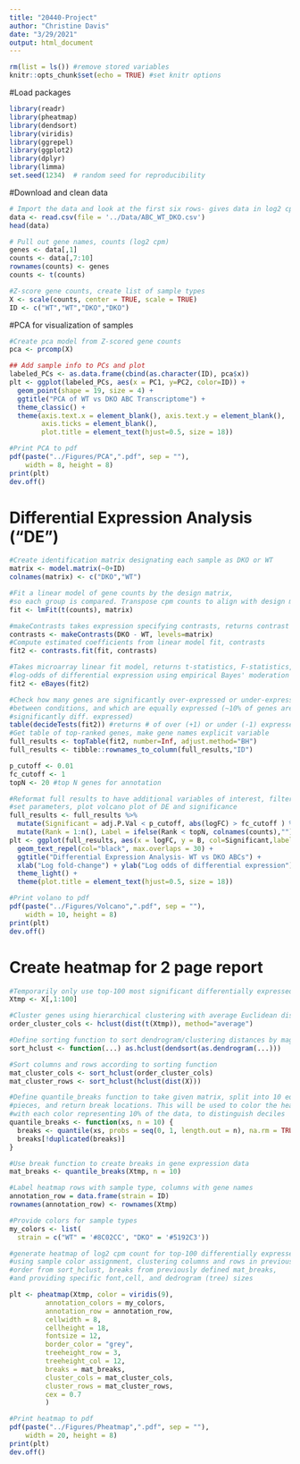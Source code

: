 ```yaml
---
title: "20440-Project"
author: "Christine Davis"
date: "3/29/2021"
output: html_document
---
```


```r
rm(list = ls()) #remove stored variables
knitr::opts_chunk$set(echo = TRUE) #set knitr options
```

#Load packages

```r
library(readr)
library(pheatmap)
library(dendsort)
library(viridis)
library(ggrepel)
library(ggplot2)
library(dplyr)
library(limma)
set.seed(1234)  # random seed for reproducibility
```

#Download and clean data

```r
# Import the data and look at the first six rows- gives data in log2 cpm
data <- read.csv(file = '../Data/ABC_WT_DKO.csv')
head(data)

# Pull out gene names, counts (log2 cpm)
genes <- data[,1]
counts <- data[,7:10]
rownames(counts) <- genes
counts <- t(counts)

#Z-score gene counts, create list of sample types
X <- scale(counts, center = TRUE, scale = TRUE)
ID <- c("WT","WT","DKO","DKO")
```

#PCA for visualization of samples

```r

#Create pca model from Z-scored gene counts
pca <- prcomp(X)

## Add sample info to PCs and plot
labeled_PCs <- as.data.frame(cbind(as.character(ID), pca$x))
plt <- ggplot(labeled_PCs, aes(x = PC1, y=PC2, color=ID)) + 
  geom_point(shape = 19, size = 4) +
  ggtitle("PCA of WT vs DKO ABC Transcriptome") +
  theme_classic() +
  theme(axis.text.x = element_blank(), axis.text.y = element_blank(),
        axis.ticks = element_blank(), 
        plot.title = element_text(hjust=0.5, size = 18))

#Print PCA to pdf
pdf(paste("../Figures/PCA",".pdf", sep = ""), 
    width = 8, height = 8) 
print(plt)
dev.off()

```

# Differential Expression Analysis ("DE")

```r

#Create identification matrix designating each sample as DKO or WT
matrix <- model.matrix(~0+ID)
colnames(matrix) <- c("DKO","WT")

#Fit a linear model of gene counts by the design matrix, 
#so each group is compared. Transpose cpm counts to align with design matrix.
fit <- lmFit(t(counts), matrix)

#makeContrasts takes expression specifying contrasts, returns contrast matrix
contrasts <- makeContrasts(DKO - WT, levels=matrix)
#Compute estimated coefficients from linear model fit, contrasts
fit2 <- contrasts.fit(fit, contrasts)

#Takes microarray linear fit model, returns t-statistics, F-statistics, and 
#log-odds of differential expression using empirical Bayes' moderation
fit2 <- eBayes(fit2)

#Check how many genes are significantly over-expressed or under-expressed
#between conditions, and which are equally expressed (~10% of genes are 
#significantly diff. expressed)
table(decideTests(fit2)) #returns # of over (+1) or under (-1) expressed genes
#Get table of top-ranked genes, make gene names explicit variable
full_results <- topTable(fit2, number=Inf, adjust.method="BH")
full_results <- tibble::rownames_to_column(full_results,"ID")

p_cutoff <- 0.01
fc_cutoff <- 1
topN <- 20 #top N genes for annotation

#Reformat full results to have additional variables of interest, filter for 
#set parameters, plot volcano plot of DE and significance
full_results <- full_results %>% 
  mutate(Significant = adj.P.Val < p_cutoff, abs(logFC) > fc_cutoff ) %>% 
  mutate(Rank = 1:n(), Label = ifelse(Rank < topN, colnames(counts),""))
plt <- ggplot(full_results, aes(x = logFC, y = B, col=Significant,label=Label)) + geom_point() + 
  geom_text_repel(col="black", max.overlaps = 30) +
  ggtitle("Differential Expression Analysis- WT vs DKO ABCs") +
  xlab("Log fold-change") + ylab("Log odds of differential expression") +
  theme_light() +
  theme(plot.title = element_text(hjust=0.5, size = 18))  

#Print volano to pdf
pdf(paste("../Figures/Volcano",".pdf", sep = ""), 
    width = 10, height = 8) 
print(plt)
dev.off()

```

# Create heatmap for 2 page report

```r

#Temporarily only use top-100 most significant differentially expressed genes
Xtmp <- X[,1:100]

#Cluster genes using hierarchical clustering with average Euclidean distance
order_cluster_cols <- hclust(dist(t(Xtmp)), method="average")

#Define sorting function to sort dendrogram/clustering distances by magnitude
sort_hclust <- function(...) as.hclust(dendsort(as.dendrogram(...)))

#Sort columns and rows according to sorting function
mat_cluster_cols <- sort_hclust(order_cluster_cols)
mat_cluster_rows <- sort_hclust(hclust(dist(X)))

#Define quantile_breaks function to take given matrix, split into 10 equal
#pieces, and return break locations. This will be used to color the heatmap
#with each color representing 10% of the data, to distinguish deciles
quantile_breaks <- function(xs, n = 10) {
  breaks <- quantile(xs, probs = seq(0, 1, length.out = n), na.rm = TRUE)
  breaks[!duplicated(breaks)]
}

#Use break function to create breaks in gene expression data 
mat_breaks <- quantile_breaks(Xtmp, n = 10)

#Label heatmap rows with sample type, columns with gene names
annotation_row = data.frame(strain = ID)
rownames(annotation_row) <- rownames(Xtmp)

#Provide colors for sample types
my_colors <- list(
  strain = c("WT" = '#8C02CC', "DKO" = '#5192C3'))

#generate heatmap of log2 cpm count for top-100 differentially expressed genes,
#using sample color assignment, clustering columns and rows in previously sorted 
#order from sort_hclust, breaks from previously defined mat_breaks,
#and providing specific font,cell, and dedrogram (tree) sizes

plt <- pheatmap(Xtmp, color = viridis(9), 
         annotation_colors = my_colors, 
         annotation_row = annotation_row, 
         cellwidth = 8, 
         cellheight = 18, 
         fontsize = 12, 
         border_color = "grey", 
         treeheight_row = 3, 
         treeheight_col = 12,
         breaks = mat_breaks,
         cluster_cols = mat_cluster_cols,
         cluster_rows = mat_cluster_rows,
         cex = 0.7
         )

#Print heatmap to pdf
pdf(paste("../Figures/Pheatmap",".pdf", sep = ""), 
    width = 20, height = 8) 
print(plt)
dev.off()
```